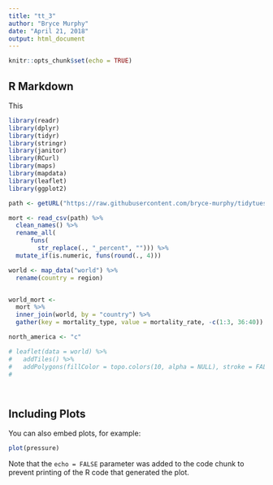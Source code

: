 ```yaml
---
title: "tt_3"
author: "Bryce Murphy"
date: "April 21, 2018"
output: html_document
---
```


```r
knitr::opts_chunk$set(echo = TRUE)
```

## R Markdown

This

```r

library(readr)
library(dplyr)
library(tidyr)
library(stringr)
library(janitor)
library(RCurl)
library(maps)
library(mapdata)
library(leaflet)
library(ggplot2)

path <- getURL("https://raw.githubusercontent.com/bryce-murphy/tidytuesday/master/global_mortality_3.csv")

mort <- read_csv(path) %>%
  clean_names() %>%
  rename_all(
      funs(
        str_replace(., "_percent", ""))) %>%
  mutate_if(is.numeric, funs(round(., 4)))

world <- map_data("world") %>%
  rename(country = region)


world_mort <- 
  mort %>%
  inner_join(world, by = "country") %>%
  gather(key = mortality_type, value = mortality_rate, -c(1:3, 36:40))

north_america <- "c"

# leaflet(data = world) %>%
#   addTiles() %>%
#   addPolygons(fillColor = topo.colors(10, alpha = NULL), stroke = FALSE)
#    




```

## Including Plots

You can also embed plots, for example:

```r
plot(pressure)
```

Note that the `echo = FALSE` parameter was added to the code chunk to prevent printing of the R code that generated the plot.
